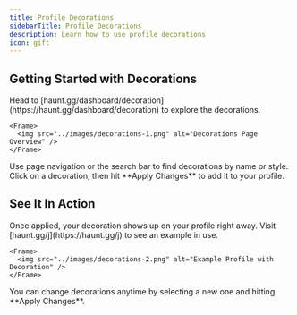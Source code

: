 ```yaml
---
title: Profile Decorations  
sidebarTitle: Profile Decorations  
description: Learn how to use profile decorations  
icon: gift  
---
```


## Getting Started with Decorations

<Steps>
  <Step title="Open the Decorations Page">
    Head to [haunt.gg/dashboard/decoration](https://haunt.gg/dashboard/decoration) to explore the decorations.

    <Frame>
      <img src="../images/decorations-1.png" alt="Decorations Page Overview" />
    </Frame>
  </Step>
  <Step title="Browse or Search">
    Use page navigation or the search bar to find decorations by name or style.
  </Step>
  <Step title="Apply It">
    Click on a decoration, then hit **Apply Changes** to add it to your profile.
  </Step>
</Steps>

## See It In Action

<Steps>
  <Step title="Preview Your Profile">
    Once applied, your decoration shows up on your profile right away.  
    Visit [haunt.gg/j](https://haunt.gg/j) to see an example in use.

    <Frame>
      <img src="../images/decorations-2.png" alt="Example Profile with Decoration" />
    </Frame>
  </Step>
  <Step title="Swap Anytime">
    You can change decorations anytime by selecting a new one and hitting **Apply Changes**.
  </Step>
</Steps>
